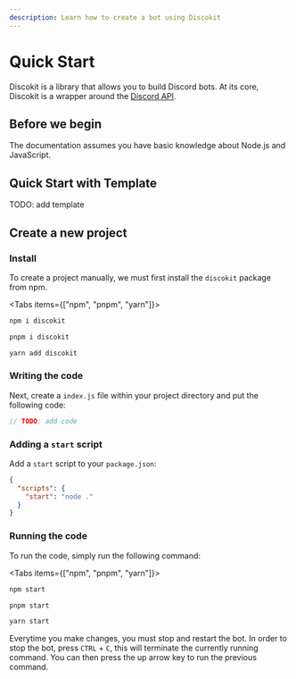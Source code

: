 ```yaml
---
description: Learn how to create a bot using Discokit
---
```



# Quick Start

Discokit is a library that allows you to build Discord bots. At its core, Discokit
is a wrapper around the [Discord API](https://discord.com/developers/docs/intro).

## Before we begin

The documentation assumes you have basic knowledge about Node.js and JavaScript.

## Quick Start with Template

TODO: add template

## Create a new project

<Steps>

### Install

To create a project manually, we must first install the `discokit` package from npm.

<Tabs items={["npm", "pnpm", "yarn"]}>
  <Tab>

```bash
npm i discokit
```

  </Tab>
  <Tab>

```bash
pnpm i discokit
```

  </Tab>
  <Tab>

```bash
yarn add discokit
```

  </Tab>
</Tabs>

### Writing the code

Next, create a `index.js` file within your project directory and put the following
code:

```js
// TODO: add code
```

### Adding a `start` script

Add a `start` script to your `package.json`:

```json {3}
{
  "scripts": {
    "start": "node ."
  }
}
```

### Running the code

To run the code, simply run the following command:

<Tabs items={["npm", "pnpm", "yarn"]}>
  <Tab>

```bash
npm start
```

  </Tab>
  <Tab>

```bash
pnpm start
```

  </Tab>
  <Tab>

```bash
yarn start
```

  </Tab>
</Tabs>

Everytime you make changes, you must stop and restart the bot.
In order to stop the bot, press `CTRL` + `C`, this will terminate the
currently running command.
You can then press the up arrow key to run the previous command.

</Steps>

